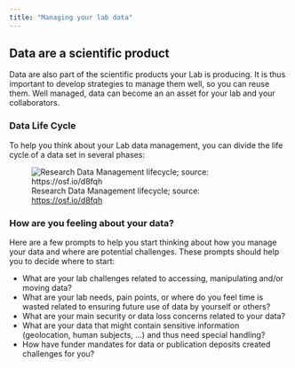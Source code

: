 ```yaml
---
title: "Managing your lab data"
---
```



## Data are a scientific product

Data are also part of the scientific products your Lab is producing. It is thus important to develop strategies to manage them well, so you can reuse them. Well managed, data can become an an asset for your lab and your collaborators.


### Data Life Cycle

To help you think about your Lab data management, you can divide the life cycle of a data set in several phases:

![Research Data Management lifecycle; source: <https://osf.io/d8fqh>](images/data_lifecycle_rdm.png)


### How are you feeling about your data?

Here are a few prompts to help you start thinking about how you manage your data and where are potential challenges. These prompts should help you to decide where to start:

- What are your lab challenges related to accessing, manipulating and/or moving data?
- What are your lab needs, pain points, or where do you feel time is wasted related to ensuring future use of data by yourself or others? 
- What are your main security or data loss concerns related to your data?
- What are your data that might contain sensitive information (geolocation, human subjects, ...) and thus need special handling?
- How have funder mandates for data or publication deposits created challenges for you?

